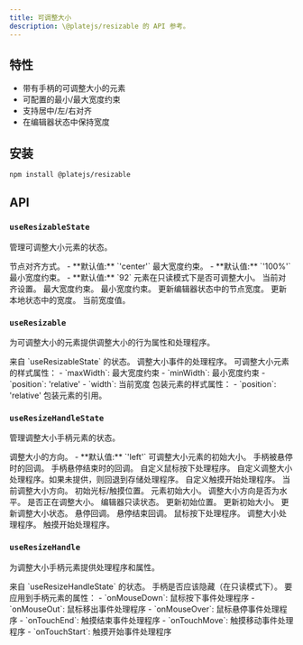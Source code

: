 ```yaml
---
title: 可调整大小
description: \@platejs/resizable 的 API 参考。
---
```


<PackageInfo>

## 特性

- 带有手柄的可调整大小的元素
- 可配置的最小/最大宽度约束
- 支持居中/左/右对齐
- 在编辑器状态中保持宽度

</PackageInfo>

## 安装

```bash
npm install @platejs/resizable
```

## API

### `useResizableState`

管理可调整大小元素的状态。

<API name="useResizableState">
<APIOptions type="ResizableOptions">
  <APIItem name="align" type="'center' | 'left' | 'right'" optional>
    节点对齐方式。
    - **默认值:** `'center'`
  </APIItem>
  <APIItem name="maxWidth" type="ResizeLength" optional>
    最大宽度约束。
    - **默认值:** `'100%'`
  </APIItem>
  <APIItem name="minWidth" type="ResizeLength" optional>
    最小宽度约束。
    - **默认值:** `92`
  </APIItem>
  <APIItem name="readOnly" type="boolean" optional>
    元素在只读模式下是否可调整大小。
  </APIItem>
</APIOptions>

<APIReturns type="object">
  <APIItem name="align" type="'center' | 'left' | 'right'">
    当前对齐设置。
  </APIItem>
  <APIItem name="maxWidth" type="ResizeLength">
    最大宽度约束。
  </APIItem>
  <APIItem name="minWidth" type="ResizeLength">
    最小宽度约束。
  </APIItem>
  <APIItem name="setNodeWidth" type="(width: number) => void">
    更新编辑器状态中的节点宽度。
  </APIItem>
  <APIItem name="setWidth" type="(width: number | string) => void">
    更新本地状态中的宽度。
  </APIItem>
  <APIItem name="width" type="number | string">
    当前宽度值。
  </APIItem>
</APIReturns>
</API>

### `useResizable`

为可调整大小的元素提供调整大小的行为属性和处理程序。

<API name="useResizable">
<APIParameters>
  <APIItem name="state" type="ReturnType<typeof useResizableState>">
    来自 `useResizableState` 的状态。
  </APIItem>
</APIParameters>

<APIReturns type="object">
  <APIItem name="context" type="object">
    <APISubList>
      <APISubListItem parent="context" name="onResize" type="(event: ResizeEvent) => void">
        调整大小事件的处理程序。
      </APISubListItem>
    </APISubList>
  </APIItem>
  <APIItem name="props" type="object">
    可调整大小元素的样式属性：
    - `maxWidth`: 最大宽度约束
    - `minWidth`: 最小宽度约束
    - `position`: 'relative'
    - `width`: 当前宽度
  </APIItem>
  <APIItem name="wrapperProps" type="object">
    包装元素的样式属性：
    - `position`: 'relative'
  </APIItem>
  <APIItem name="wrapperRef" type="React.RefObject<HTMLDivElement>">
    包装元素的引用。
  </APIItem>
</APIReturns>
</API>

### `useResizeHandleState`

管理调整大小手柄元素的状态。

<API name="useResizeHandleState">
<APIOptions type="ResizeHandleOptions">
  <APIItem name="direction" type="ResizeDirection" optional>
    调整大小的方向。
    - **默认值:** `'left'`
  </APIItem>
  <APIItem name="initialSize" type="number" optional>
    可调整大小元素的初始大小。
  </APIItem>
  <APIItem name="onHover" type="() => void" optional>
    手柄被悬停时的回调。
  </APIItem>
  <APIItem name="onHoverEnd" type="() => void" optional>
    手柄悬停结束时的回调。
  </APIItem>
  <APIItem name="onMouseDown" type="React.MouseEventHandler" optional>
    自定义鼠标按下处理程序。
  </APIItem>
  <APIItem name="onResize" type="(event: ResizeEvent) => void" optional>
    自定义调整大小处理程序。如果未提供，则回退到存储处理程序。
  </APIItem>
  <APIItem name="onTouchStart" type="React.TouchEventHandler" optional>
    自定义触摸开始处理程序。
  </APIItem>
</APIOptions>

<APIReturns type="object">
  <APIItem name="direction" type="ResizeDirection">
    当前调整大小方向。
  </APIItem>
  <APIItem name="initialPosition" type="number">
    初始光标/触摸位置。
  </APIItem>
  <APIItem name="initialSize" type="number">
    元素初始大小。
  </APIItem>
  <APIItem name="isHorizontal" type="boolean">
    调整大小方向是否为水平。
  </APIItem>
  <APIItem name="isResizing" type="boolean">
    是否正在调整大小。
  </APIItem>
  <APIItem name="readOnly" type="boolean">
    编辑器只读状态。
  </APIItem>
  <APIItem name="setInitialPosition" type="(position: number) => void">
    更新初始位置。
  </APIItem>
  <APIItem name="setInitialSize" type="(size: number) => void">
    更新初始大小。
  </APIItem>
  <APIItem name="setIsResizing" type="(resizing: boolean) => void">
    更新调整大小状态。
  </APIItem>
  <APIItem name="onHover" type="() => void">
    悬停回调。
  </APIItem>
  <APIItem name="onHoverEnd" type="() => void">
    悬停结束回调。
  </APIItem>
  <APIItem name="onMouseDown" type="React.MouseEventHandler">
    鼠标按下处理程序。
  </APIItem>
  <APIItem name="onResize" type="(event: ResizeEvent) => void">
    调整大小处理程序。
  </APIItem>
  <APIItem name="onTouchStart" type="React.TouchEventHandler">
    触摸开始处理程序。
  </APIItem>
</APIReturns>
</API>

### `useResizeHandle`

为调整大小手柄元素提供处理程序和属性。

<API name="useResizeHandle">
<APIParameters>
  <APIItem name="state" type="ReturnType<typeof useResizeHandleState>">
    来自 `useResizeHandleState` 的状态。
  </APIItem>
</APIParameters>

<APIReturns type="object">
  <APIItem name="hidden" type="boolean">
    手柄是否应该隐藏（在只读模式下）。
  </APIItem>
  <APIItem name="props" type="object">
    要应用到手柄元素的属性：
    - `onMouseDown`: 鼠标按下事件处理程序
    - `onMouseOut`: 鼠标移出事件处理程序
    - `onMouseOver`: 鼠标悬停事件处理程序
    - `onTouchEnd`: 触摸结束事件处理程序
    - `onTouchMove`: 触摸移动事件处理程序
    - `onTouchStart`: 触摸开始事件处理程序
  </APIItem>
</APIReturns>
</API>